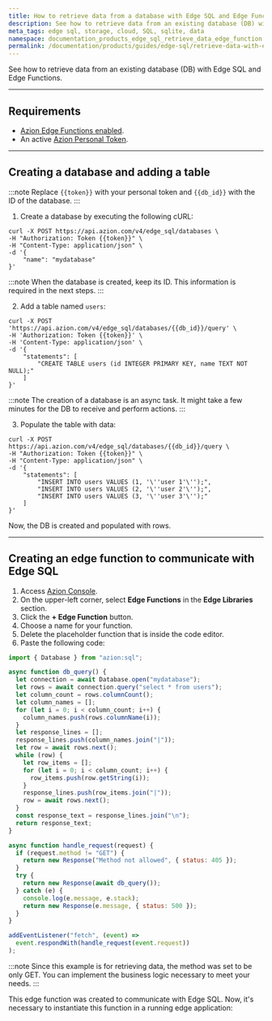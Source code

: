 ```yaml
---
title: How to retrieve data from a database with Edge SQL and Edge Functions
description: See how to retrieve data from an existing database (DB) with Edge SQL and Edge Functions.
meta_tags: edge sql, storage, cloud, SQL, sqlite, data
namespace: documentation_products_edge_sql_retrieve_data_edge_function
permalink: /documentation/products/guides/edge-sql/retrieve-data-with-edge-functions/
---
```



See how to retrieve data from an existing database (DB) with Edge SQL and Edge Functions.

---

## Requirements 

- [Azion Edge Functions enabled](/en/documentation/products/build/edge-application/edge-functions/).
- An active [Azion Personal Token](/en/documentation/products/guides/personal-tokens/).

---

## Creating a database and adding a table

:::note 
Replace `{{token}}` with your personal token and `{{db_id}}` with the ID of the database.
:::

1. Create a database by executing the following cURL:

```
curl -X POST https://api.azion.com/v4/edge_sql/databases \
-H "Authorization: Token {{token}}" \
-H "Content-Type: application/json" \
-d '{
    "name": "mydatabase"
}'
```

:::note 
When the database is created, keep its ID. This information is required in the next steps.
::: 

2. Add a table named `users`: 

```
curl -X POST 'https://api.azion.com/v4/edge_sql/databases/{{db_id}}/query' \
-H 'Authorization: Token {{token}}' \
-H 'Content-Type: application/json' \
-d '{
    "statements": [
        "CREATE TABLE users (id INTEGER PRIMARY KEY, name TEXT NOT NULL);"
    ]
}'
```

:::note 
The creation of a database is an async task. It might take a few minutes for the DB to receive and perform actions.
::: 

3. Populate the table with data: 

```
curl -X POST https://api.azion.com/v4/edge_sql/databases/{{db_id}}/query \
-H "Authorization: Token {{token}}" \
-H "Content-Type: application/json" \
-d '{
    "statements": [
        "INSERT INTO users VALUES (1, '\''user 1'\'');",
        "INSERT INTO users VALUES (2, '\''user 2'\'');",
        "INSERT INTO users VALUES (3, '\''user 3'\'');"
    ]
}'
```

Now, the DB is created and populated with rows.

---

## Creating an edge function to communicate with Edge SQL

1. Access [Azion Console](https://console.azion.com).
2. On the upper-left corner, select **Edge Functions** in the **Edge Libraries** section.
3. Click the **+ Edge Function** button.
4. Choose a name for your function.
5. Delete the placeholder function that is inside the code editor. 
6. Paste the following code: 

```js
import { Database } from "azion:sql";

async function db_query() {
  let connection = await Database.open("mydatabase");
  let rows = await connection.query("select * from users");
  let column_count = rows.columnCount();
  let column_names = [];
  for (let i = 0; i < column_count; i++) {
    column_names.push(rows.columnName(i));
  }
  let response_lines = [];
  response_lines.push(column_names.join("|"));
  let row = await rows.next();
  while (row) {
    let row_items = [];
    for (let i = 0; i < column_count; i++) {
      row_items.push(row.getString(i));
    }
    response_lines.push(row_items.join("|"));
    row = await rows.next();
  }
  const response_text = response_lines.join("\n");
  return response_text;
}

async function handle_request(request) {
  if (request.method != "GET") {
    return new Response("Method not allowed", { status: 405 });
  }
  try {
    return new Response(await db_query());
  } catch (e) {
    console.log(e.message, e.stack);
    return new Response(e.message, { status: 500 });
  }
}

addEventListener("fetch", (event) =>
  event.respondWith(handle_request(event.request))
);
``` 

:::note
Since this example is for retrieving data, the method was set to be only GET. You can implement the business logic necessary to meet your needs.
:::

This edge function was created to communicate with Edge SQL. Now, it's necessary to instantiate this function in a running edge application:

<LinkButton link="/en/documentation/products/guides/build/instantiate-edge-functions/" label="go to How to instantiate edge functions in your application" severity="secondary" />



